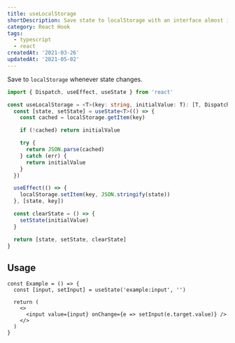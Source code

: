 ```yaml
---
title: useLocalStorage
shortDescription: Save state to localStorage with an interface almost identical to useState
category: React Hook
tags:
  - typescript
  - react
createdAt: '2021-03-26'
updatedAt: '2021-05-02'
---
```


Save to `localStorage` whenever state changes.

```typescript
import { Dispatch, useEffect, useState } from 'react'

const useLocalStorage = <T>(key: string, initialValue: T): [T, Dispatch<T>, () => void] => {
  const [state, setState] = useState<T>(() => {
    const cached = localStorage.getItem(key)

    if (!cached) return initialValue

    try {
      return JSON.parse(cached)
    } catch (err) {
      return initialValue
    }
  })

  useEffect(() => {
    localStorage.setItem(key, JSON.stringify(state))
  }, [state, key])

  const clearState = () => {
    setState(initialValue)
  }

  return [state, setState, clearState]
}
```

## Usage

```tsx
const Example = () => {
  const [input, setInput] = useState('example:input', '')

  return (
    <>
      <input value={input} onChange={e => setInput(e.target.value)} />
    </>
  )
}
```
